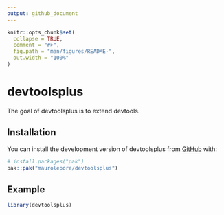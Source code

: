 ```yaml
---
output: github_document
---
```


<!-- README.md is generated from README.Rmd. Please edit that file -->

```r
knitr::opts_chunk$set(
  collapse = TRUE,
  comment = "#>",
  fig.path = "man/figures/README-",
  out.width = "100%"
)
```

# devtoolsplus

<!-- badges: start -->
<!-- badges: end -->

The goal of devtoolsplus is to extend devtools.

## Installation

You can install the development version of devtoolsplus from [GitHub](https://github.com/) with:

``` r
# install.packages("pak")
pak::pak("maurolepore/devtoolsplus")
```

## Example

```r
library(devtoolsplus)
```

